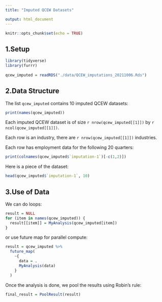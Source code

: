 ```yaml
---
title: "Imputed QCEW Datasets"

output: html_document
---
```


```r
knitr::opts_chunk$set(echo = TRUE)
```

## 1.Setup
```r
library(tidyverse)
library(furrr)
 
qcew_imputed = readRDS("./data/QCEW_imputations_20211006.Rds")
```

## 2.Data Structure

The list `qcew_imputed` contains 10 imputed QCEW datasets:
```r
print(names(qcew_imputed))
```

Each imputed QCEW dataset is of size `r nrow(qcew_imputed[[1]])` by `r ncol(qcew_imputed[[1]])`.

Each row is an industry, there are `r nrow(qcew_imputed[[1]])` industries.

Each row has employment data for the following 20 quarters:
```r
print(colnames(qcew_imputed$`imputation-1`)[-c(1,2)])
```

Here is a piece of the dataset:
```r
head(qcew_imputed$`imputation-1`, 10)
```

## 3.Use of Data

We can do loops:
```r
result = NULL
for (item in names(qcew_imputed)) {
  result[[item]] = MyAnalysis(qcew_imputed[item])
}
```

or use future map for parallel compute:
```r
result = qcew_imputed %>% 
  future_map(
    ~{
      data = .
      MyAnalysis(data)
    }
  )
```

Once the analysis is done, we pool the results using Robin's rule:
```r
final_result = PoolResult(result)
```


